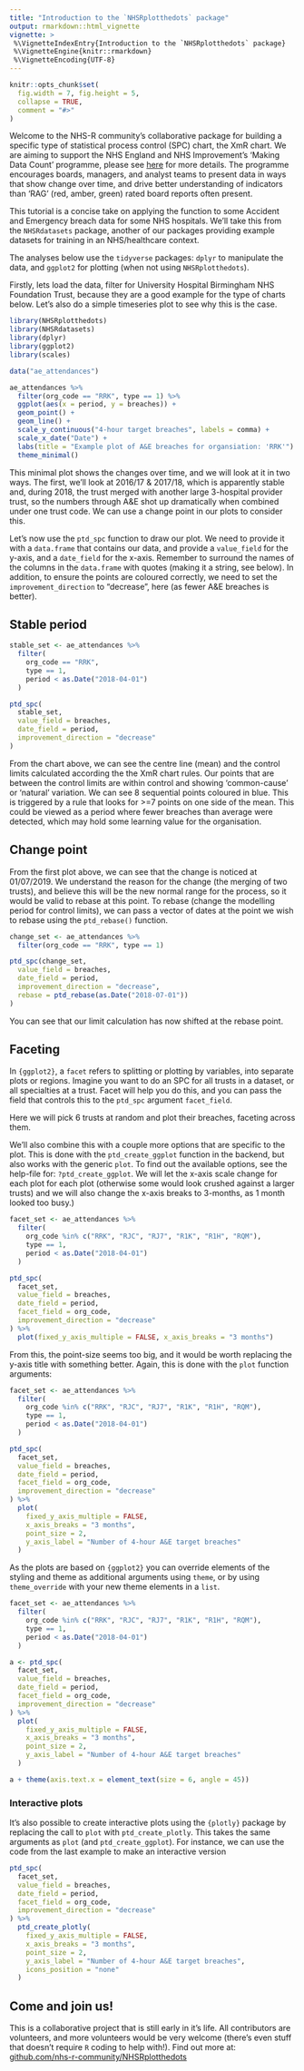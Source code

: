 ```yaml
---
title: "Introduction to the `NHSRplotthedots` package"
output: rmarkdown::html_vignette
vignette: >
 %\VignetteIndexEntry{Introduction to the `NHSRplotthedots` package}
 %\VignetteEngine{knitr::rmarkdown}
 %\VignetteEncoding{UTF-8}
---
```

```r
knitr::opts_chunk$set(
  fig.width = 7, fig.height = 5,
  collapse = TRUE,
  comment = "#>"
)
```

Welcome to the NHS-R community's collaborative package for building a specific type of statistical process control (SPC)
chart, the XmR chart. We are aiming to support the NHS England and NHS Improvement's 'Making Data Count' programme,
please see [here][mdc] for more details. The programme encourages boards, managers, and analyst teams to present data in
ways that show change over time, and drive better understanding of indicators than 'RAG' (red, amber, green) rated board
reports often present.

This tutorial is a concise take on applying the function to some Accident and Emergency breach data for some NHS
hospitals. We'll take this from the `NHSRdatasets` package, another of our packages providing example datasets for
training in an NHS/healthcare context.

The analyses below use the `tidyverse` packages: `dplyr` to manipulate the data, and `ggplot2` for plotting (when not
using `NHSRplotthedots`).

Firstly, lets load the data, filter for University Hospital Birmingham NHS Foundation Trust, because they are a good
example for the type of charts below. Let's also do a simple timeseries plot to see why this is the case.

```r
library(NHSRplotthedots)
library(NHSRdatasets)
library(dplyr)
library(ggplot2)
library(scales)

data("ae_attendances")

ae_attendances %>%
  filter(org_code == "RRK", type == 1) %>%
  ggplot(aes(x = period, y = breaches)) +
  geom_point() +
  geom_line() +
  scale_y_continuous("4-hour target breaches", labels = comma) +
  scale_x_date("Date") +
  labs(title = "Example plot of A&E breaches for organsiation: 'RRK'") +
  theme_minimal()
```

This minimal plot shows the changes over time, and we will look at it in two ways. The first, we'll look at 2016/17 &
2017/18, which is apparently stable and, during 2018, the trust merged with another large 3-hospital provider trust, so
the numbers through A&E shot up dramatically when combined under one trust code. We can use a change point in our plots
to consider this.

Let's now use the `ptd_spc` function to draw our plot. We need to provide it with a `data.frame` that contains our data,
and provide a `value_field` for the y-axis, and a `date_field` for the x-axis. Remember to surround the names of the
columns in the `data.frame` with quotes (making it a string, see below). In addition, to ensure the points are coloured
correctly, we need to set the `improvement_direction` to "decrease", here (as fewer A&E breaches is better).

## Stable period

```r
stable_set <- ae_attendances %>%
  filter(
    org_code == "RRK",
    type == 1,
    period < as.Date("2018-04-01")
  )

ptd_spc(
  stable_set,
  value_field = breaches,
  date_field = period,
  improvement_direction = "decrease"
)
```

From the chart above, we can see the centre line (mean) and the control limits calculated according the the XmR chart
rules. Our points that are between the control limits are within control and showing 'common-cause' or 'natural'
variation. We can see 8 sequential points coloured in blue. This is triggered by a rule that looks for >=7 points on one
side of the mean. This could be viewed as a period where fewer breaches than average were detected, which may hold some
learning value for the organisation.

## Change point

From the first plot above, we can see that the change is noticed at 01/07/2019. We understand the reason for the change
(the merging of two trusts), and believe this will be the new normal range for the process, so it would be valid to
rebase at this point. To rebase (change the modelling period for control limits), we can pass a vector of dates at the
point we wish to rebase using the `ptd_rebase()` function.

```r
change_set <- ae_attendances %>%
  filter(org_code == "RRK", type == 1)

ptd_spc(change_set,
  value_field = breaches,
  date_field = period,
  improvement_direction = "decrease",
  rebase = ptd_rebase(as.Date("2018-07-01"))
)
```

You can see that our limit calculation has now shifted at the rebase point.

## Faceting

In `{ggplot2}`, a `facet` refers to splitting or plotting by variables, into separate plots or regions. Imagine you want
to do an SPC for all trusts in a dataset, or all specialties at a trust. Facet will help you do this, and you can pass
the field that controls this to the `ptd_spc` argument `facet_field`.

Here we will pick 6 trusts at random and plot their breaches, faceting across them.

We'll also combine this with a couple more options that are specific to the plot. This is done with the
`ptd_create_ggplot` function in the backend, but also works with the generic `plot`. To find out the available options,
see the help-file for: `?ptd_create_ggplot`. We will let the x-axis scale change for each plot for each plot (otherwise
some would look crushed against a larger trusts) and we will also change the x-axis breaks to 3-months, as 1 month
looked too busy.)

```r
facet_set <- ae_attendances %>%
  filter(
    org_code %in% c("RRK", "RJC", "RJ7", "R1K", "R1H", "RQM"),
    type == 1,
    period < as.Date("2018-04-01")
  )

ptd_spc(
  facet_set,
  value_field = breaches,
  date_field = period,
  facet_field = org_code,
  improvement_direction = "decrease"
) %>%
  plot(fixed_y_axis_multiple = FALSE, x_axis_breaks = "3 months")
```

From this, the point-size seems too big, and it would be worth replacing the y-axis title with something better. Again,
this is done with the `plot` function arguments:

```r
facet_set <- ae_attendances %>%
  filter(
    org_code %in% c("RRK", "RJC", "RJ7", "R1K", "R1H", "RQM"),
    type == 1,
    period < as.Date("2018-04-01")
  )

ptd_spc(
  facet_set,
  value_field = breaches,
  date_field = period,
  facet_field = org_code,
  improvement_direction = "decrease"
) %>%
  plot(
    fixed_y_axis_multiple = FALSE,
    x_axis_breaks = "3 months",
    point_size = 2,
    y_axis_label = "Number of 4-hour A&E target breaches"
  )
```

As the plots are based on `{ggplot2}` you can override elements of the styling and theme as additional arguments using
`theme`, or by using `theme_override` with your new theme elements in a `list`.

```r
facet_set <- ae_attendances %>%
  filter(
    org_code %in% c("RRK", "RJC", "RJ7", "R1K", "R1H", "RQM"),
    type == 1,
    period < as.Date("2018-04-01")
  )

a <- ptd_spc(
  facet_set,
  value_field = breaches,
  date_field = period,
  facet_field = org_code,
  improvement_direction = "decrease"
) %>%
  plot(
    fixed_y_axis_multiple = FALSE,
    x_axis_breaks = "3 months",
    point_size = 2,
    y_axis_label = "Number of 4-hour A&E target breaches"
  )

a + theme(axis.text.x = element_text(size = 6, angle = 45))
```

### Interactive plots

It's also possible to create interactive plots using the `{plotly}` package by replacing the call to `plot` with
`ptd_create_plotly`. This takes the same arguments as `plot` (and `ptd_create_ggplot`). For instance, we can use the
code from the last example to make an interactive version

```r
ptd_spc(
  facet_set,
  value_field = breaches,
  date_field = period,
  facet_field = org_code,
  improvement_direction = "decrease"
) %>%
  ptd_create_plotly(
    fixed_y_axis_multiple = FALSE,
    x_axis_breaks = "3 months",
    point_size = 2,
    y_axis_label = "Number of 4-hour A&E target breaches",
    icons_position = "none"
  )
```

## Come and join us!

This is a collaborative project that is still early in it's life. All contributors are volunteers, and more volunteers
would be very welcome (there's even stuff that doesn't require `R` coding to help with!). Find out more at:
[github.com/nhs-r-community/NHSRplotthedots][nhsrptd_gh]

[mdc]: https://www.england.nhs.uk/publication/making-data-count/
[nhsrptd_gh]: https://github.com/nhs-r-community/NHSRplotthedots
